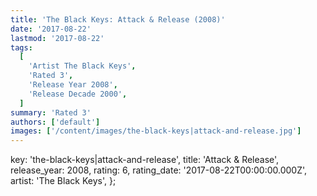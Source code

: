 ```yaml
---
title: 'The Black Keys: Attack & Release (2008)'
date: '2017-08-22'
lastmod: '2017-08-22'
tags:
  [
    'Artist The Black Keys',
    'Rated 3',
    'Release Year 2008',
    'Release Decade 2000',
  ]
summary: 'Rated 3'
authors: ['default']
images: ['/content/images/the-black-keys|attack-and-release.jpg']
---
```


  key: 'the-black-keys|attack-and-release',
  title: 'Attack & Release',
  release_year: 2008,
  rating: 6,
  rating_date: '2017-08-22T00:00:00.000Z',
  artist: 'The Black Keys',
};

<MusicRating data={data} />
